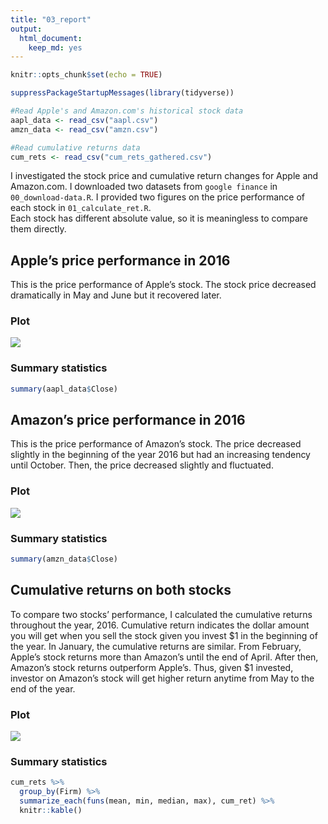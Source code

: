 ```yaml
---
title: "03_report"
output: 
  html_document:
    keep_md: yes
---
```


```r
knitr::opts_chunk$set(echo = TRUE)
```
```r
suppressPackageStartupMessages(library(tidyverse))

#Read Apple's and Amazon.com's historical stock data
aapl_data <- read_csv("aapl.csv")
amzn_data <- read_csv("amzn.csv")

#Read cumulative returns data
cum_rets <- read_csv("cum_rets_gathered.csv")

```

I investigated the stock price and cumulative return changes for Apple and Amazon.com. I downloaded two datasets from `google finance` in `00_download-data.R`. I provided two figures on the price performance of each stock in `01_calculate_ret.R`.   
Each stock has different absolute value, so it is meaningless to compare them directly.  
  
## Apple's price performance in 2016   
This is the price performance of Apple's stock. The stock price decreased dramatically in May and June but it recovered later.  
  
### Plot
![](hw07_AAPL_prc.png)
  
### Summary statistics
```r
summary(aapl_data$Close)
```


## Amazon's price performance in 2016
This is the price performance of Amazon's stock. The price decreased slightly in the beginning of the year 2016 but had an increasing tendency until October. Then, the price decreased slightly and fluctuated.  
  
### Plot
![](hw07_AMZN_prc.png)

### Summary statistics
```r
summary(amzn_data$Close)
```
  
  
## Cumulative returns on both stocks
To compare two stocks' performance, I calculated the cumulative returns throughout the year, 2016. Cumulative return indicates the dollar amount you will get when you sell the stock given you invest \$1 in the beginning of the year. In January, the cumulative returns are similar. From February, Apple's stock returns more than Amazon's until the end of April. After then, Amazon's stock returns outperform Apple's. Thus, given \$1 invested, investor on Amazon's stock will get higher return anytime from May to the end of the year.   

### Plot
![](hw07_cum_ret.png)


### Summary statistics
```r
cum_rets %>%
  group_by(Firm) %>%
  summarize_each(funs(mean, min, median, max), cum_ret) %>% 
  knitr::kable()

```

